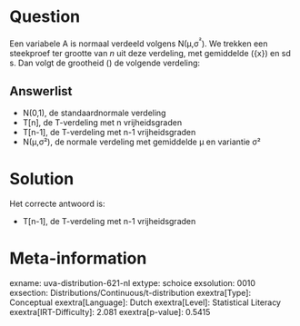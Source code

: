 Question
========

Een variabele A is normaal verdeeld volgens N(μ,σ^²^). We trekken een
steekproef ter grootte van *n* uit deze verdeling, met gemiddelde
\(\bar{x}\) en sd s. Dan volgt de grootheid \(\frac{\bar{A}-\mu
}{\frac{s}{\sqrt{n}}}\) de volgende verdeling:

Answerlist
----------

* N(0,1), de standaardnormale verdeling
* T[n], de T-verdeling met n vrijheidsgraden
* T[n-1], de T-verdeling met n-1 vrijheidsgraden
* N(μ,σ²), de normale verdeling met gemiddelde μ en variantie σ²

Solution
========

Het correcte antwoord is: 

* T[n-1], de T-verdeling met n-1 vrijheidsgraden

Meta-information
================
exname: uva-distribution-621-nl
extype: schoice
exsolution: 0010
exsection: Distributions/Continuous/t-distribution
exextra[Type]: Conceptual
exextra[Language]: Dutch
exextra[Level]: Statistical Literacy
exextra[IRT-Difficulty]: 2.081
exextra[p-value]: 0.5415
